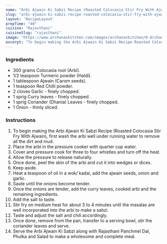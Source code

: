 ---
name: "Arbi Ajwain Ki Sabzi Recipe (Roasted Colocasia Stir Fry With Ajwain)"
slug: "arbi-ajwain-ki-sabzi-recipe-roasted-colocasia-stir-fry-with-ajwain"
layout: 'RecipeLayout'
prepTime: "40"
cuisine: "Rajasthani"
cuisineSlug: "rajasthani"
image: "https://www.archanaskitchen.com/images/archanaskitchen/0-Archanas-Kitchen-Recipes/2016/1-Archana/Arbi_Ajwain_Ki_Sabzi_Colacassia_Root_Vegetable-1.jpg"
excerpt: "To begin making the Arbi Ajwain Ki Sabzi Recipe Roasted Colocasia Stir Fry With Ajwain, first wash the arbi well under running water to remove all the dirt and mud"
---

### Ingredients

- 300 grams Colocasia root (Arbi).
- 1/2 teaspoon Turmeric powder (Haldi).
- 1 tablespoon Ajwain (Carom seeds).
- 1 teaspoon Red Chilli powder.
- 2 cloves Garlic - finely chopped.
- 1 sprig Curry leaves - finely chopped.
- 1 sprig Coriander (Dhania) Leaves - finely chopped.
- 1 Onion - thinly sliced.

### Instructions

1. To begin making the Arbi Ajwain Ki Sabzi Recipe (Roasted Colocasia Stir Fry With Ajwain), first wash the arbi well under running water to remove all the dirt and mud.
1. Place the arbi in the pressure cooker with quarter cup water.
1. Cover and pressure cook for three to four whistles and turn off the heat.
1. Allow the pressure to release naturally.
1. Once done, peel the skin of the arbi and cut it into wedges or dices.
1. Keep aside.
1. Heat a teaspoon  of oil in a wok/ kadai, add the ajwain seeds, onion and garlic.
1. Saute until the onions become tender.
1. Once the onions are tender, add the curry leaves, cooked arbi and the remaining ingredients.
1. Add the salt to taste.
1. Stir fry on medium heat for about 3 to 4 minutes until the masalas are well incorporated into the arbi to make a sabzi.
1. Taste and adjust the salt and chili accordingly.
1. Once done, remove from the pan, transfer to a serving bowl, stir the coriander leaves and serve.
1. Serve the Arbi Ajwain Ki Sabzi along with Rajasthani Panchmel Dal, Phulka and Salad to make a wholesome and complete meal.
